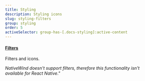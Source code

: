 ```yaml
---
title: Styling
description: Styling icons
slug: styling-filters
group: styling
order: 5
activeSelector: group-has-[.docs-styling]:active-content
---
```


#### [Filters](https://tailwindcss.com/docs/blur)
Filters and icons.

*NativeWind doesn't support filters, therefore this functionality isn't available for React Native."*
